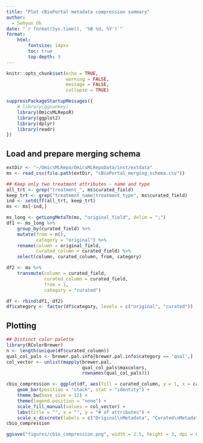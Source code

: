 ```yaml
---
title: "Plot cBioPortal metadata compression summary"
author:
  - Sehyun Oh
date: "`r format(Sys.time(), '%B %d, %Y')`"
format:
    html:
        fontsize: 14pxs
        toc: true
        top-depth: 3
---
```


```r
knitr::opts_chunk$set(echo = TRUE, 
                      warning = FALSE,
                      message = FALSE,
                      collapse = TRUE)
```

```r
suppressPackageStartupMessages({
    # library(ggsankey)
    library(OmicsMLRepoR)
    library(ggplot2)
    library(dplyr)
    library(readr)
})
```

## Load and prepare merging schema
```r
extDir <- "~/OmicsMLRepo/OmicsMLRepoData/inst/extdata"
ms <- read_csv(file.path(extDir, "cBioPortal_merging_schema.csv"))
```

```r
## Keep only two treatment attributes - name and type
all_trt <- grep("treatment_", ms$curated_field)
keep_trt <- grep("treatment_name|treatment_type", ms$curated_field)
ind <- setdiff(all_trt, keep_trt)
ms <- ms[-ind,]
```

```r
ms_long <- getLongMetaTb(ms, "original_field", delim = ";")
df1 <- ms_long %>%
    group_by(curated_field) %>%
    mutate(from = n(),
           category = "original") %>%
    rename(column = original_field,
           curated_column = curated_field) %>%
    select(column, curated_column, from, category)

df2 <- ms %>%
    transmute(column = curated_field,
              curated_column = curated_field,
              from = 1,
              category = "curated")

df <- rbind(df1, df2)
df$category <- factor(df$category, levels = c("original", "curated"))
```

## Plotting
```r
## Distinct color palette
library(RColorBrewer)
n <- length(unique(df$curated_column))
qual_col_pals <- brewer.pal.info[brewer.pal.info$category == 'qual',]
col_vector <- unlist(mapply(brewer.pal, 
                            qual_col_pals$maxcolors, 
                            rownames(qual_col_pals)))
```

```r
cbio_compression <- ggplot(df, aes(fill = curated_column, y = 1, x = category)) +
    geom_bar(position = "stack", stat = "identity") +
    theme_bw(base_size = 12) +
    theme(legend.position = "none") +
    scale_fill_manual(values = col_vector) +
    labs(title = "", x = "", y = "# of attributes") +
    scale_x_discrete(labels = c("Original\nMetadata", "Curated\nMetadata"))
cbio_compression
```

```r
ggsave("figures/cbio_compression.png", width = 2.5, height = 3, dpi = 600)
```

